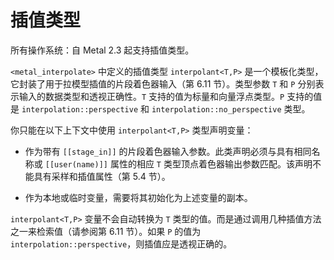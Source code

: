 # 插值类型

<ToBePolishedAfterTranslation />

<OriginalPDF title="2.18 Interpolant Type" />

所有操作系统：自 Metal 2.3 起支持插值类型。

`<metal_interpolate>` 中定义的插值类型 `interpolant<T,P>` 是一个模板化类型，它封装了用于拉模型插值的片段着色器输入（第 6.11 节）。类型参数 `T` 和 `P` 分别表示输入的数据类型和透视正确性。`T` 支持的值为标量和向量浮点类型。`P` 支持的值是 `interpolation::perspective` 和 `interpolation::no_perspective` 类型。

你只能在以下上下文中使用 `interpolant<T,P>` 类型声明变量：

- 作为带有 `[[stage_in]]` 的片段着色器输入参数。此类声明必须与具有相同名称或 `[[user(name)]]` 属性的相应 `T` 类型顶点着色器输出参数匹配。该声明不能具有采样和插值属性（第 5.4 节）。

- 作为本地或临时变量，需要将其初始化为上述变量的副本。

`interpolant<T,P>` 变量不会自动转换为 `T` 类型的值。而是通过调用几种插值方法之一来检索值（请参阅第 6.11 节）。如果 `P` 的值为 `interpolation::perspective`，则插值应是透视正确的。
